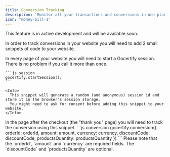 ```yaml
---
title: Conversion Tracking
description: 'Monitor all your transactions and conversions in one place.'
icon: "money-bill-1"
---
```


<Tip>
  This feature is in active development and will be available soon.
</Tip>

In order to track conversions in your website you will need to add 2 small snippets of code to your website.


<Steps>
  <Step title="Start a Gocertify session">
    In every page of your website you will need to start a Gocertify session. There is no problem if you call it more than once.

    ```js session
    gocertify.startSession();
    ```

    <Info>
      This snippet will generate a random (and anonymous) session id and store it in the browser's session storage.
      You might need to ask for consent before adding this snippet to your website.
    </Info>
  </Step>
  <Step title="Track the conversion">
    In the page after the checkout (the "thank you" page) you will need to track the conversion using this snippet.
    ```js conversion
    gocertify.conversion({
      orderId: orderId,
      amount: amount,
      currency: currency,
      discountCode: discountCode,
      productsQuantity: productsQuantity
    })
    ```
    Please note that the `orderId`, `amount` and `currency` are required fields. The `discountCode` and `productsQuantity` are optional.
  </Step>
</Steps>